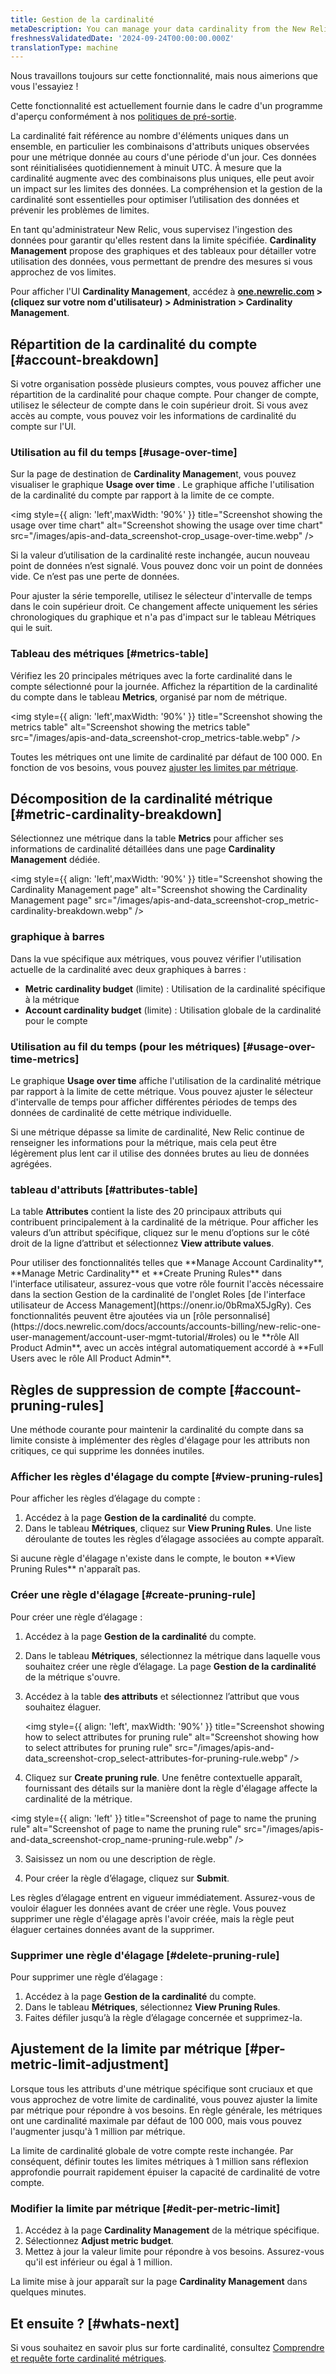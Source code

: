```yaml
---
title: Gestion de la cardinalité
metaDescription: You can manage your data cardinality from the New Relic UI.
freshnessValidatedDate: '2024-09-24T00:00:00.000Z'
translationType: machine
---
```


<Callout title="Aperçu">
  Nous travaillons toujours sur cette fonctionnalité, mais nous aimerions que vous l&apos;essayiez !

  Cette fonctionnalité est actuellement fournie dans le cadre d&apos;un programme d&apos;aperçu conformément à nos [politiques de pré-sortie](/docs/licenses/license-information/referenced-policies/new-relic-pre-release-policy).
</Callout>

La cardinalité fait référence au nombre d&apos;éléments uniques dans un ensemble, en particulier les combinaisons d&apos;attributs uniques observées pour une métrique donnée au cours d&apos;une période d&apos;un jour. Ces données sont réinitialisées quotidiennement à minuit UTC. À mesure que la cardinalité augmente avec des combinaisons plus uniques, elle peut avoir un impact sur les limites des données. La compréhension et la gestion de la cardinalité sont essentielles pour optimiser l’utilisation des données et prévenir les problèmes de limites.

En tant qu&apos;administrateur New Relic, vous supervisez l&apos;ingestion des données pour garantir qu&apos;elles restent dans la limite spécifiée. <DNT>**Cardinality Management**</DNT> propose des graphiques et des tableaux pour détailler votre utilisation des données, vous permettant de prendre des mesures si vous approchez de vos limites.

Pour afficher l&apos;UI **<DNT>Cardinality Management</DNT>**, accédez à **<DNT>[one.newrelic.com](https://one.newrelic.com)</DNT> &gt; (cliquez sur votre nom d&apos;utilisateur) &gt; <DNT>Administration &gt; Cardinality Management</DNT>**.

## Répartition de la cardinalité du compte [#account-breakdown]

Si votre organisation possède plusieurs comptes, vous pouvez afficher une répartition de la cardinalité pour chaque compte. Pour changer de compte, utilisez le sélecteur de compte dans le coin supérieur droit. Si vous avez accès au compte, vous pouvez voir les informations de cardinalité du compte sur l&apos;UI.

### Utilisation au fil du temps [#usage-over-time]

Sur la page de destination de <DNT>**Cardinality Managemen**t</DNT>, vous pouvez visualiser le graphique <DNT>**Usage over time**</DNT> . Le graphique affiche l&apos;utilisation de la cardinalité du compte par rapport à la limite de ce compte.

<img style={{ align: 'left',maxWidth: '90%' }} title="Screenshot showing the usage over time chart" alt="Screenshot showing the usage over time chart" src="/images/apis-and-data_screenshot-crop_usage-over-time.webp" />

<Callout variant="tip">
  Si la valeur d’utilisation de la cardinalité reste inchangée, aucun nouveau point de données n’est signalé. Vous pouvez donc voir un point de données vide. Ce n’est pas une perte de données.
</Callout>

Pour ajuster la série temporelle, utilisez le sélecteur d&apos;intervalle de temps dans le coin supérieur droit. Ce changement affecte uniquement les séries chronologiques du graphique et n&apos;a pas d&apos;impact sur le tableau Métriques qui le suit.

### Tableau des métriques [#metrics-table]

Vérifiez les 20 principales métriques avec la forte cardinalité dans le compte sélectionné pour la journée. Affichez la répartition de la cardinalité du compte dans le tableau <DNT>**Metrics**</DNT>, organisé par nom de métrique.

<img style={{ align: 'left',maxWidth: '90%' }} title="Screenshot showing the metrics table" alt="Screenshot showing the metrics table" src="/images/apis-and-data_screenshot-crop_metrics-table.webp" />

Toutes les métriques ont une limite de cardinalité par défaut de 100 000. En fonction de vos besoins, vous pouvez [ajuster les limites par métrique](#per-metric-limit-adjustment).

## Décomposition de la cardinalité métrique [#metric-cardinality-breakdown]

Sélectionnez une métrique dans la table <DNT>**Metrics**</DNT> pour afficher ses informations de cardinalité détaillées dans une page <DNT>**Cardinality Management**</DNT> dédiée.

<img style={{ align: 'left',maxWidth: '90%' }} title="Screenshot showing the Cardinality Management page" alt="Screenshot showing the Cardinality Management page" src="/images/apis-and-data_screenshot-crop_metric-cardinality-breakdown.webp" />

### graphique à barres

Dans la vue spécifique aux métriques, vous pouvez vérifier l&apos;utilisation actuelle de la cardinalité avec deux graphiques à barres :

* <DNT>**Metric cardinality budget**</DNT> (limite) : Utilisation de la cardinalité spécifique à la métrique
* <DNT>**Account cardinality budget**</DNT> (limite) : Utilisation globale de la cardinalité pour le compte

### Utilisation au fil du temps (pour les métriques) [#usage-over-time-metrics]

Le graphique <DNT>**Usage over time**</DNT> affiche l&apos;utilisation de la cardinalité métrique par rapport à la limite de cette métrique. Vous pouvez ajuster le sélecteur d&apos;intervalle de temps pour afficher différentes périodes de temps des données de cardinalité de cette métrique individuelle.

<Callout variant="tip">
  Si une métrique dépasse sa limite de cardinalité, New Relic continue de renseigner les informations pour la métrique, mais cela peut être légèrement plus lent car il utilise des données brutes au lieu de données agrégées.
</Callout>

### tableau d&apos;attributs [#attributes-table]

La table <DNT>**Attributes**</DNT> contient la liste des 20 principaux attributs qui contribuent principalement à la cardinalité de la métrique. Pour afficher les valeurs d’un attribut spécifique, cliquez sur le menu d’options sur le côté droit de la ligne d’attribut et sélectionnez <DNT>**View attribute values**</DNT>.

<Callout variant="important">
  Pour utiliser des fonctionnalités telles que **Manage Account Cardinality**, **Manage Metric Cardinality** et **Create Pruning Rules** dans l&apos;interface utilisateur, assurez-vous que votre rôle fournit l&apos;accès nécessaire dans la section Gestion de la cardinalité de l&apos;onglet Roles [de l&apos;interface utilisateur de Access Management](https://onenr.io/0bRmaX5JgRy). Ces fonctionnalités peuvent être ajoutées via un [rôle personnalisé](https://docs.newrelic.com/docs/accounts/accounts-billing/new-relic-one-user-management/account-user-mgmt-tutorial/#roles) ou le **rôle All Product Admin**, avec un accès intégral automatiquement accordé à **Full Users avec le rôle All Product Admin**.
</Callout>

## Règles de suppression de compte [#account-pruning-rules]

Une méthode courante pour maintenir la cardinalité du compte dans sa limite consiste à implémenter des règles d&apos;élagage pour les attributs non critiques, ce qui supprime les données inutiles.

### Afficher les règles d&apos;élagage du compte [#view-pruning-rules]

Pour afficher les règles d’élagage du compte :

1. Accédez à la page **Gestion de la cardinalité** du compte.
2. Dans le tableau **Métriques**, cliquez sur <DNT>**View Pruning Rules**</DNT>. Une liste déroulante de toutes les règles d’élagage associées au compte apparaît.

<Callout variant="tip">
  Si aucune règle d&apos;élagage n&apos;existe dans le compte, le bouton <DNT>**View Pruning Rules**</DNT> n&apos;apparaît pas.
</Callout>

### Créer une règle d&apos;élagage [#create-pruning-rule]

Pour créer une règle d’élagage :

1. Accédez à la page **Gestion de la cardinalité** du compte.

2. Dans le tableau **Métriques**, sélectionnez la métrique dans laquelle vous souhaitez créer une règle d’élagage. La page **Gestion de la cardinalité** de la métrique s&apos;ouvre.

3. Accédez à la table **des attributs** et sélectionnez l’attribut que vous souhaitez élaguer.

   <img style={{ align: 'left', maxWidth: '90%' }} title="Screenshot showing how to select attributes for pruning rule" alt="Screenshot showing how to select attributes for pruning rule" src="/images/apis-and-data_screenshot-crop_select-attributes-for-pruning-rule.webp" />

4. Cliquez sur <DNT>**Create pruning rule**</DNT>. Une fenêtre contextuelle apparaît, fournissant des détails sur la manière dont la règle d&apos;élagage affecte la cardinalité de la métrique.

<img style={{ align: 'left' }} title="Screenshot of page to name the pruning rule" alt="Screenshot of page to name the pruning rule" src="/images/apis-and-data_screenshot-crop_name-pruning-rule.webp" />

3. Saisissez un nom ou une description de règle.

4. Pour créer la règle d’élagage, cliquez sur <DNT>**Submit**</DNT>.

<Callout variant="important">
  Les règles d’élagage entrent en vigueur immédiatement. Assurez-vous de vouloir élaguer les données avant de créer une règle. Vous pouvez supprimer une règle d&apos;élagage après l&apos;avoir créée, mais la règle peut élaguer certaines données avant de la supprimer.
</Callout>

### Supprimer une règle d&apos;élagage [#delete-pruning-rule]

Pour supprimer une règle d’élagage :

1. Accédez à la page **Gestion de la cardinalité** du compte.
2. Dans le tableau **Métriques**, sélectionnez <DNT>**View Pruning Rules**</DNT>.
3. Faites défiler jusqu’à la règle d’élagage concernée et supprimez-la.

## Ajustement de la limite par métrique [#per-metric-limit-adjustment]

Lorsque tous les attributs d&apos;une métrique spécifique sont cruciaux et que vous approchez de votre limite de cardinalité, vous pouvez ajuster la limite par métrique pour répondre à vos besoins. En règle générale, les métriques ont une cardinalité maximale par défaut de 100 000, mais vous pouvez l&apos;augmenter jusqu&apos;à 1 million par métrique.

<Callout variant="tip">
  La limite de cardinalité globale de votre compte reste inchangée. Par conséquent, définir toutes les limites métriques à 1 million sans réflexion approfondie pourrait rapidement épuiser la capacité de cardinalité de votre compte.
</Callout>

### Modifier la limite par métrique [#edit-per-metric-limit]

1. Accédez à la page <DNT>**Cardinality Management**</DNT> de la métrique spécifique.
2. Sélectionnez <DNT>**Adjust metric budget**</DNT>.
3. Mettez à jour la valeur limite pour répondre à vos besoins. Assurez-vous qu&apos;il est inférieur ou égal à 1 million.

La limite mise à jour apparaît sur la page <DNT>**Cardinality Management**</DNT> dans quelques minutes.

## Et ensuite ? [#whats-next]

Si vous souhaitez en savoir plus sur forte cardinalité, consultez [Comprendre et requête forte cardinalité métriques](/docs/data-apis/ingest-apis/metric-api/NRQL-high-cardinality-metrics/).